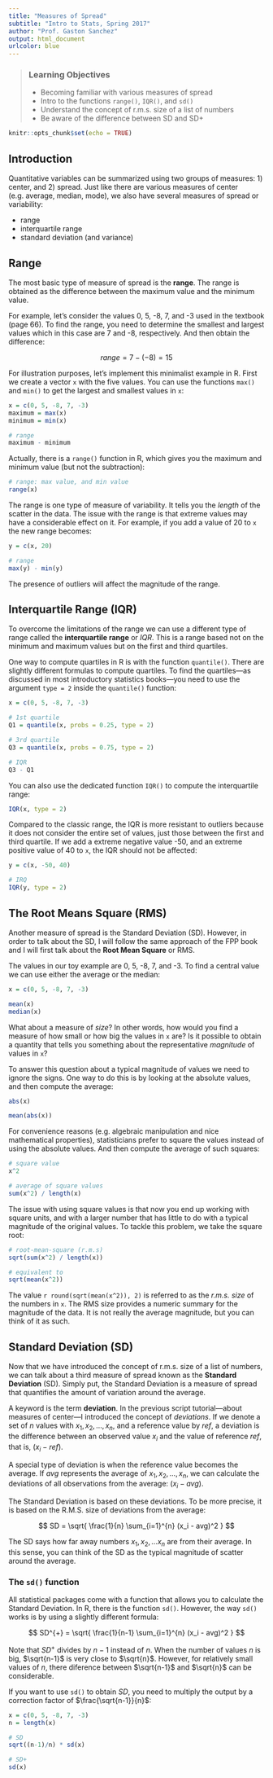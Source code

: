 ```yaml
---
title: "Measures of Spread"
subtitle: "Intro to Stats, Spring 2017"
author: "Prof. Gaston Sanchez"
output: html_document
urlcolor: blue
---
```


> ### Learning Objectives
>
> - Becoming familiar with various measures of spread
> - Intro to the functions `range()`, `IQR()`, and `sd()`
> - Understand the concept of r.m.s. size of a list of numbers
> - Be aware of the difference between SD and SD+


```r
knitr::opts_chunk$set(echo = TRUE)
```

## Introduction

Quantitative variables can be summarized using two groups of measures:
1) center, and 2) spread. Just like there are various measures of center 
(e.g. average, median, mode), we also have several measures of spread or 
variability:

- range
- interquartile range
- standard deviation (and variance)


## Range

The most basic type of measure of spread is the __range__. The range is obtained
as the difference between the maximum value and the minimum value.

For example, let's consider the values 0, 5, -8, 7, and -3 used in the textbook 
(page 66). To find the range, you need to determine the smallest and largest 
values which in this case are 7 and -8, respectively. And then obtain the
difference: 

$$
range = 7 - (-8) = 15
$$

For illustration purposes, let's implement this minimalist example in R. First
we create a vector `x` with the five values. You can use the functions `max()`
and `min()` to get the largest and smallest values in `x`:

```r
x = c(0, 5, -8, 7, -3)
maximum = max(x)
minimum = min(x)

# range
maximum - minimum
```

Actually, there is a `range()` function in R, which gives you the maximum and
minimum value (but not the subtraction):

```r
# range: max value, and min value
range(x)
```

The range is one type of measure of variability. It tells you the _length_
of the scatter in the data. The issue with the range is that extreme values
may have a considerable effect on it. For example, if you add a value of 20 to 
`x` the new range becomes:

```r
y = c(x, 20)

# range
max(y) - min(y)
```

The presence of outliers will affect the magnitude of the range.


## Interquartile Range (IQR)

To overcome the limitations of the range we can use a different type of range 
called the __interquartile range__ or _IQR_. This is a range based not on the 
minimum and maximum values but on the first and third quartiles.

One way to compute quartiles in R is with the function `quantile()`. There are
slightly different formulas to compute quartiles. To find the quartiles---as 
discussed in most introductory statistics books---you need to use the argument 
`type = 2` inside the `quantile()` function:

```r
x = c(0, 5, -8, 7, -3)

# 1st quartile
Q1 = quantile(x, probs = 0.25, type = 2)

# 3rd quartile
Q3 = quantile(x, probs = 0.75, type = 2)

# IQR
Q3 - Q1
```

You can also use the dedicated function `IQR()` to compute the interquartile
range:

```r
IQR(x, type = 2)
```

Compared to the classic range, the IQR is more resistant to outliers because
it does not consider the entire set of values, just those between the first 
and third quartile. If we add a extreme negative value -50, and an extreme
positive value of 40 to `x`, the IQR should not be affected:

```r
y = c(x, -50, 40)

# IRQ
IQR(y, type = 2)
```


## The Root Means Square (RMS)

Another measure of spread is the Standard Deviation (SD). However, in order to
talk about the SD, I will follow the same approach of the FPP book and I will first talk about the __Root Mean Square__ or RMS.

The values in our toy example are 0, 5, -8, 7, and -3. To find a central value
we can use either the average or the median:

```r
x = c(0, 5, -8, 7, -3)

mean(x)
median(x)
```

What about a measure of _size_? In other words, how would you find a measure
of how small or how big the values in `x` are? Is it possible to obtain a 
quantity that tells you something about the representative _magnitude_ of values 
in `x`?

To answer this question about a typical magnitude of values we need to ignore
the signs. One way to do this is by looking at the absolute values, and then 
compute the average:

```r
abs(x)

mean(abs(x))
```

For convenience reasons (e.g. algebraic manipulation and nice mathematical properties), statisticians prefer to square the values instead of using the 
absolute values. And then compute the average of such squares:

```r
# square value
x^2

# average of square values
sum(x^2) / length(x)
```

The issue with using square values is that now you end up working with 
square units, and with a larger number that has little to do with a typical
magnitude of the original values. To tackle this problem, we take the square
root:

```r
# root-mean-square (r.m.s)
sqrt(sum(x^2) / length(x))

# equivalent to
sqrt(mean(x^2))
```

The value `r round(sqrt(mean(x^2)), 2)` is referred to as the _r.m.s. size_ of 
the numbers in `x`. The RMS size provides a numeric summary for the magnitude
of the data. It is not really the average magnitude, but you can think of it
as such.


## Standard Deviation (SD)

Now that we have introduced the concept of r.m.s. size of a list of numbers,
we can talk about a third measure of spread known as the 
__Standard Deviation__ (SD). Simply put, the Standard Deviation is a measure 
of spread that quantifies the amount of variation around the average.

A keyword is the term __deviation__. In the previous script tutorial---about measures of center---I introduced the concept of _deviations_.
If we denote a set of $n$ values with $x_1, x_2, \dots, x_n$, and a reference
value by $ref$, a deviation is the difference between an observed 
value $x_i$ and the value of reference $ref$, that is, $(x_i - ref)$.

A special type of deviation is when the reference value becomes the average.
If $avg$ represents the average of $x_1, x_2, \dots, x_n$, we can calculate the
deviations of all observations from the average: $(x_i - avg)$.

The Standard Deviation is based on these deviations. To be more precise, it 
is based on the R.M.S. size of deviations from the average:

$$
SD = \sqrt{ \frac{1}{n} \sum_{i=1}^{n} (x_i - avg)^2 }
$$

The SD says how far away numbers $x_1, x_2, \dots x_n$ are from their average.
In this sense, you can think of the SD as the typical magnitude of scatter 
around the average.


### The `sd()` function

All statistical packages come with a function that allows you to calculate 
the Standard Deviation. In R, there is the function `sd()`. However, the way
`sd()` works is by using a slightly different formula:

$$
SD^{+} = \sqrt{ \frac{1}{n-1} \sum_{i=1}^{n} (x_i - avg)^2 }
$$

Note that $SD^{+}$ divides by $n-1$ instead of $n$. When the number of values
$n$ is big, $\sqrt{n-1}$ is very close to $\sqrt{n}$. However, for relatively
small values of $n$, there diference between $\sqrt{n-1}$ and $\sqrt{n}$ can
be considerable.

If you want to use `sd()` to obtain $SD$, you need to multiply the output by a 
correction factor of $\frac{\sqrt{n-1}}{n}$:

```r
x = c(0, 5, -8, 7, -3)
n = length(x)

# SD
sqrt((n-1)/n) * sd(x)

# SD+
sd(x)
```


